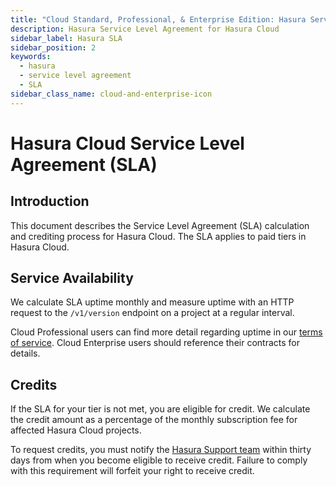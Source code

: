 ```yaml
---
title: "Cloud Standard, Professional, & Enterprise Edition: Hasura Service Level Agreement"
description: Hasura Service Level Agreement for Hasura Cloud
sidebar_label: Hasura SLA
sidebar_position: 2
keywords:
  - hasura
  - service level agreement
  - SLA
sidebar_class_name: cloud-and-enterprise-icon
---
```


# Hasura Cloud Service Level Agreement (SLA)

## Introduction

This document describes the Service Level Agreement (SLA) calculation and crediting process for Hasura Cloud. The SLA
applies to paid tiers in Hasura Cloud.

## Service Availability

We calculate SLA uptime monthly and measure uptime with an HTTP request to the `/v1/version` endpoint on a project at a
regular interval.

Cloud Professional users can find more detail regarding uptime in our
[terms of service](https://hasura.io/legal/hasura-cloud-terms-of-service/). Cloud Enterprise users should reference
their contracts for details.

## Credits

If the SLA for your tier is not met, you are eligible for credit. We calculate the credit amount as a percentage of the
monthly subscription fee for affected Hasura Cloud projects.

To request credits, you must notify the [Hasura Support team](https://cloud.hasura.io/support/create-ticket) within
thirty days from when you become eligible to receive credit. Failure to comply with this requirement will forfeit your
right to receive credit.
